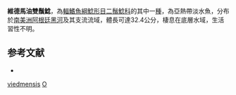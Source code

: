 {{Speciesbox
| taxon = Olivaichthys viedmensis
| binomial_authority = [[MacDonagh|MacDonagh]], 1931
| status = NE
| status_system = IUCN3.1
| synonyms = *''Diplomystes viedmensis'', <small>MacDonagh, 1931</small>
*''Diplomystes viedmensis viedmensis'', <small>MacDonagh, 1931</small>
}}

'''維德馬油雙鬚鯰'''，為[[輻鰭魚綱|輻鰭魚綱]][[鯰形目|鯰形目]][[二鬚鯰科|二鬚鯰科]]的其中一[[種|種]]，為亞熱帶淡水魚，分布於[[南美洲|南美洲]][[阿根廷|阿根廷]][[黑河|黑河]]及其支流流域，體長可達32.4公分，棲息在底層水域，生活習性不明。

==参考文献==
*{{FishBase_species|genus=Olivaichthys|species=viedmensis|year=2014|month=10}}

{{魚類小作品}}

{{Taxonbar}}
[[Category:油雙鬚鯰屬|viedmensis]]
[[Category:1931年描述的魚類|O]]